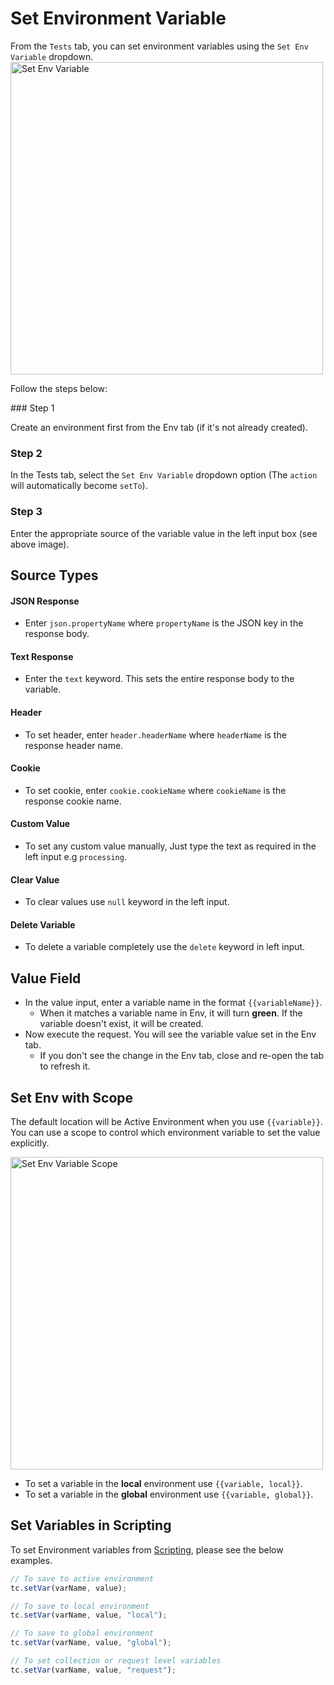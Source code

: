 
# Set Environment Variable

From the `Tests` tab, you can set environment variables using the `Set Env Variable` dropdown.
<br/>
<img width="500" alt="Set Env Variable" src="/images/set-env.png" />

Follow the steps below:

<Steps>
### Step 1
 
Create an environment first from the Env tab (if it's not already created).
 
### Step 2
 
In the Tests tab, select the `Set Env Variable` dropdown option (The `action` will automatically become `setTo`).

### Step 3
 
Enter the appropriate source of the variable value in the left input box (see above image).
</Steps>

## Source Types

#### JSON Response
  - Enter `json.propertyName` where `propertyName` is the JSON key in the response body.

#### Text Response
  - Enter the `text` keyword. This sets the entire response body to the variable.

#### Header
  - To set header, enter `header.headerName` where `headerName` is the response header name.

#### Cookie
  - To set cookie, enter `cookie.cookieName` where `cookieName` is the response cookie name.

#### Custom Value
  - To set any custom value manually, Just type the text as required in the left input e.g `processing`.

#### Clear Value
  - To clear values use `null` keyword in the left input.

#### Delete Variable
  - To delete a variable completely use the `delete` keyword in left input.

## Value Field
- In the value input, enter a variable name in the format `{{variableName}}`.
  - When it matches a variable name in Env, it will turn **green**. If the variable doesn't exist, it will be created.
- Now execute the request. You will see the variable value set in the Env tab.
  - If you don't see the change in the Env tab, close and re-open the tab to refresh it.

## Set Env with Scope


The default location will be Active Environment when you use `{{variable}}`. You can use a scope to control which environment variable to set the value explicitly.

<img width="500" alt="Set Env Variable Scope" src="/images/set-env-scope.png" />

- To set a variable in the **local** environment use `{{variable, local}}`.
- To set a variable in the **global** environment use `{{variable, global}}`.

## Set Variables in Scripting

To set Environment variables from [Scripting](/scripting), please see the below examples.

```js
// To save to active environment
tc.setVar(varName, value);

// To save to local environment
tc.setVar(varName, value, "local");

// To save to global environment
tc.setVar(varName, value, "global");

// To set collection or request level variables
tc.setVar(varName, value, "request");
```
